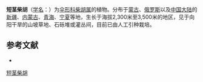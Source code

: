 {{NoteTA|G1=LS}}
{{Speciesbox
| name = 短茎柴胡
| status = 
| status_system = 
| image =
| genus = Bupleurum
| species = pusillum
| authority = Krylov in Act.
}}

'''短茎柴胡'''（[[学名|学名]]：{{lang|la|''Bupleurum pusillum''}}）为[[伞形科|伞形科]][[柴胡属|柴胡属]]的植物。分布于[[蒙古|蒙古]]、[[俄罗斯|俄罗斯]]以及[[中国大陆|中国大陆]]的[[新疆|新疆]]、[[内蒙古|内蒙古]]、[[青海|青海]]、[[宁夏|宁夏]]等地，生长于海拔2,300米至3,500米的地区，见于向阳干旱的山坡草地、石砾堆或灌丛间，目前已由人工引种栽培。

== 参考文献 ==
<div class="references-small">
* {{cite web| url =http://www.bioinfo.cn/db05/KmzwSpecies.php?action=view&id=22698| title =短茎柴胡| work =《中国高等植物数据库全库》| publisher =中国科学院微生物研究所| author =昆明植物研究所| accessdate =2009-02-25| deadurl =yes| archiveurl =https://web.archive.org/web/20160305030757/http://www.bioinfo.cn/db05/KmzwSpecies.php?action=view&id=22698| archivedate =2016-03-05}}
</div>
{{Taxonbar|from=Q15231631}}

[[Category:柴胡属|短茎柴胡]]


{{Apiales-stub}}